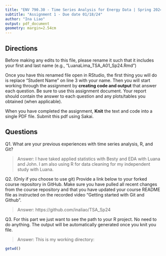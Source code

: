 ```yaml
---
title: "ENV 790.30 - Time Series Analysis for Energy Data | Spring 2024"
subtitle: "Assignment 1 - Due date 01/18/24"
author: "Ina Liao"
output: pdf_document
geometry: margin=2.54cm
---
```


## Directions

Before making any edits to this file, please rename it such that it includes your first and last name (e.g., "LuanaLima_TSA_A01_Sp24.Rmd")

Once you have this renamed file open in RStudio, the first thing you will do is replace "Student Name" on line 3 with your name. 
Then you will start working through the assignment by  **creating code and output** that answer each question. Be sure to use this assignment document. Your report should contain the answer to each question and any plots/tables you obtained (when applicable).

When you have completed the assignment, **Knit** the text and code into a single PDF file.  Submit this pdf using Sakai. 

## Questions

Q1. What are your previous experiences with time series analysis, R, and Git? 

> Answer: 
I have taked applied statistics with Besty and EDA with Luana and John. I am also using R for data cleaning for my independent study with Luana. 


Q2. (Only if you choose to use git) Provide a link below to your forked course repository in GitHub. Make sure you have pulled all recent changes from the course repository and that you have updated your course README file as instructed on the recorded video "Getting started with Git and Github". 

> Answer: https://github.com/inaliao/TSA_Sp24


Q3. For this part we just want to see the path to your R project. No need to do anything. The output will be automatically generated once you knit you file. 

> Answer: This is my working directory:

```r
getwd()
````


